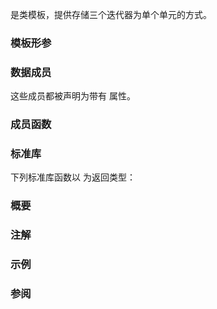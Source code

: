 {{cpp/ranges/title|in_out_out_result}}
{{cpp/algorithm/ranges/return_types/navbar}}

{{dcl begin}}
{{dcl header|algorithm}}
{{dcl|since=c++20|1=
template&lt; class I, class O1, class O2 &gt;
struct in_out_out_result;
}}
{{dcl end}}

{{tt|ranges::in_out_out_result}} 是类模板，提供存储三个迭代器为单个单元的方式。

{{cpp/algorithm/ranges/return_types/general_description}}

===模板形参===
{{par begin}}
{{par | I, O1, O2 | {{tt|ranges::in_out_out_result}} 所存储的对象类型}}
{{par end}}

===数据成员===
{{dsc begin}}
{{dsc hitem|成员名字|定义}}
{{dsc mem obj|in|nolink=true|{{tt|I}} 类型的值（假定为迭代器）。}}
{{dsc mem obj|out1|nolink=true|{{tt|O1}} 类型的值（假定为迭代器）。}}
{{dsc mem obj|out2|nolink=true|{{tt|O2}} 类型的值（假定为迭代器）。}}
{{dsc end}}

这些成员都被声明为带有 {{attr|no_unique_address}} 属性。

===成员函数===
{{member|{{small|std::ranges::in_out_out_result::}}operator in_out_out_result&lt;II, OO1, OO2&gt;|2=
{{dcl begin}}
{{dcl|num=1 |1=
template&lt;class II, class OO1, class OO2&gt;
requires std::convertible_to&lt;const I&amp;, II&gt; &amp;&amp;
         std::convertible_to&lt;const O1&amp;, OO1&gt; &amp;&amp;
         std::convertible_to&lt;const O2&amp;, OO2&gt;
constexpr operator in_out_out_result&lt;II, OO1, OO2&gt;() const &amp;;
}}
{{dcl|num=2|1=
template&lt;class II, class OO1, class OO2&gt;
requires std::convertible_to&lt;I, II&gt; &amp;&amp;
         std::convertible_to&lt;O1, OO1&gt; &amp;&amp;
         std::convertible_to&lt;O2, OO2&gt;
constexpr operator in_out_out_result&lt;II, OO1, OO2&gt;() &amp;&amp;;
}}
{{dcl end}}
通过从 {{c|*this}} 的每个数据成员构造结果的对应成员，转换 {{c|*this}} 为结果。
@1@ 等价于 {{c|return {in, out1, out2};}}。
@2@ 等价于 {{c|return {std::move(in), std::move(out1), std::move(out2)};}}。
}}

===标准库===
下列标准库函数以 {{tt|ranges::in_out_out_result}} 为返回类型：

{{dsc begin}}
{{dsc h2|算法函数}}
{{dsc inc|cpp/algorithm/ranges/dsc partition_copy}}
{{dsc end}}

===概要===
{{source|1=
namespace std::ranges
{
    template&lt;class I, class O1, class O2&gt;
    struct in_out_out_result
    {
        [[no_unique_address]] I  in;
        [[no_unique_address]] O1 out1;
        [[no_unique_address]] O2 out2;
      
        template&lt;class II, class OO1, class OO2&gt;
        requires std::convertible_to&lt;const I&amp;, II&gt; &amp;&amp;
                 std::convertible_to&lt;const O1&amp;, OO1&gt; &amp;&amp;
                 std::convertible_to&lt;const O2&amp;, OO2&gt;
        constexpr operator in_out_out_result&lt;II, OO1, OO2&gt;() const &amp;
        {
            return {in, out1, out2};
        }
      
        template&lt;class II, class OO1, class OO2&gt;
        requires std::convertible_to&lt;I, II&gt; &amp;&amp;
                 std::convertible_to&lt;O1, OO1&gt; &amp;&amp;
                 std::convertible_to&lt;O2, OO2&gt;
        constexpr operator in_out_out_result&lt;II, OO1, OO2&gt;() &amp;&amp;
        {
            return {std::move(in), std::move(out1), std::move(out2)};
        }
    };
}
}}

===注解===
{{cpp/algorithm/ranges/notes return_types}}

===示例===
{{example|code=
#include &lt;algorithm&gt;
#include &lt;array&gt;
#include &lt;cctype&gt;
#include &lt;iostream&gt;
#include &lt;iterator&gt;
#include &lt;ranges&gt;
#include &lt;string_view&gt;

void print(std::string_view rem, auto first, auto last)
{
    for (std::cout &lt;&lt; rem &lt;&lt; ": { "; first != last; ++first)
        std::cout &lt;&lt; *first &lt;&lt; ' ';
    std::cout &lt;&lt; "}\n";
}

int main()
{
    constexpr std::string_view in {"TvEeNcStOoRr"};
    std::array&lt;char, in.size()&gt; o1, o2;

    const auto result = std::ranges::partition_copy(in, o1.begin(), o2.begin(),
        [](char c) { return std::isupper(c); });

    print("in", in.begin(), result.in);
    print("o1", o1.begin(), result.out1);
    print("o2", o2.begin(), result.out2);
}
|output=
in: { T v E e N c S t O o R r }
o1: { T E N S O R }
o2: { v e c t o r }
}}

===参阅===
{{dsc begin}}
{{dsc inc|cpp/utility/dsc pair}}
{{dsc inc|cpp/utility/dsc tuple}}
{{dsc end}}

{{langlinks|cs|de|en|es|fr|it|ja|ko|pl|pt|ru}}
